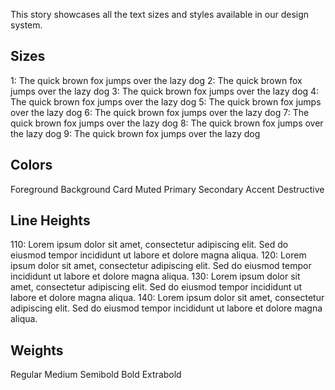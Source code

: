 

<Meta title="Components/Text/All" />

This story showcases all the text sizes and styles available in our design system.

## Sizes

<Unstyled>
  <TypographySizer>
    <Text size="1">1: The quick brown fox jumps over the lazy dog</Text>
  </TypographySizer>
  <TypographySizer>
    <Text size="2">2: The quick brown fox jumps over the lazy dog</Text>
  </TypographySizer>
  <TypographySizer>
    <Text size="3">3: The quick brown fox jumps over the lazy dog</Text>
  </TypographySizer>
  <TypographySizer>
    <Text size="4">4: The quick brown fox jumps over the lazy dog</Text>
  </TypographySizer>
  <TypographySizer>
    <Text size="5">5: The quick brown fox jumps over the lazy dog</Text>
  </TypographySizer>
  <TypographySizer>
    <Text size="6">6: The quick brown fox jumps over the lazy dog</Text>
  </TypographySizer>
  <TypographySizer>
    <Text size="7">7: The quick brown fox jumps over the lazy dog</Text>
  </TypographySizer>
  <TypographySizer>
    <Text size="8">8: The quick brown fox jumps over the lazy dog</Text>
  </TypographySizer>
  <TypographySizer>
    <Text size="9">9: The quick brown fox jumps over the lazy dog</Text>
  </TypographySizer>
</Unstyled>

## Colors

<Unstyled>
  <YStack gap="2xs">
    <Text color="foreground">Foreground</Text>
    <Text color="background">Background</Text>
    <Text color="card">Card</Text>
    <Text color="muted">Muted</Text>
    <Text color="primary">Primary</Text>
    <Text color="secondary">Secondary</Text>
    <Text color="accent">Accent</Text>
    <Text color="destructive">Destructive</Text>
  </YStack>
</Unstyled>

## Line Heights

<Unstyled>
  <YStack gap="2xs">
    <Text lineHeight="110">110: Lorem ipsum dolor sit amet, consectetur adipiscing elit. Sed do eiusmod tempor incididunt ut labore et dolore magna aliqua.</Text>
    <Text lineHeight="120">120: Lorem ipsum dolor sit amet, consectetur adipiscing elit. Sed do eiusmod tempor incididunt ut labore et dolore magna aliqua.</Text>
    <Text lineHeight="130">130: Lorem ipsum dolor sit amet, consectetur adipiscing elit. Sed do eiusmod tempor incididunt ut labore et dolore magna aliqua.</Text>
    <Text lineHeight="140">140: Lorem ipsum dolor sit amet, consectetur adipiscing elit. Sed do eiusmod tempor incididunt ut labore et dolore magna aliqua.</Text>
  </YStack>
</Unstyled>

## Weights

<Unstyled>
  <YStack gap="2xs">
    <Text weight="regular">Regular</Text>
    <Text weight="medium">Medium</Text>
    <Text weight="semibold">Semibold</Text>
    <Text weight="bold">Bold</Text>
    <Text weight="extrabold">Extrabold</Text>
  </YStack>
</Unstyled>
